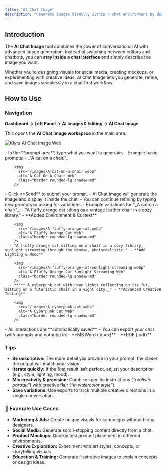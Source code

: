 ```yaml
---
title: "AI Chat Image"
description: "Generate images directly within a chat environment by describing what you need in natural language."
---
```


## Introduction

The **AI Chat Image** tool combines the power of conversational AI with advanced image generation. Instead of switching between editors and chatbots, you can **stay inside a chat interface** and simply describe the image you want.

Whether you’re designing visuals for social media, creating mockups, or experimenting with creative ideas, AI Chat Image lets you generate, refine, and save images seamlessly in a chat-first workflow.

## How to Use

### Navigation

**Dashboard → Left Panel → AI Images & Editing → AI Chat Image**

This opens the **AI Chat Image workspace** in the main area.

<img
  src="/images/ai-chat-image.webp"
  alt="Klyra AI Chat Image Web"
  class="border rounded-lg shadow-md"
/>

<Steps>
  <Step title="Describe your image">
    - In the **prompt area**, type what you want to generate.
    - Example basic prompts:
      - _“A cat on a chair.”_

        <img
          src="/images/A-cat-on-a-chair.webp"
          alt="A Cat On A Chair Web"
          class="border rounded-lg shadow-md"
        />
  </Step>
  <Step title="Generate your image">
    - Click **Send** to submit your prompt.
    - AI Chat Image will generate the image and display it inside the chat.
    - You can continue refining by typing new prompts or asking for variations.
    - Example variations for "_A cat on a chair"_:
      - "A fluffy orange cat sitting on a vintage leather chair in a cozy library." - **Added Environment & Context**

        <img
          src="/images/A-fluffy-orange-cat.webp"
          alt="A Fluffy Orange Cat Web"
          class="border rounded-lg shadow-md"
        />
      - "A fluffy orange cat sitting on a chair in a cozy library, sunlight streaming through the window, photorealistic." - **Add Lighting & Mood**

        <img
          src="/images/A-fluffy-orange-cat-sunlight-streaming.webp"
          alt="A Fluffy Orange Cat Sunlight Streaming Web"
          class="border rounded-lg shadow-md"
        />
      - **"**_A cyberpunk cat with neon lights reflecting on its fur, sitting on a futuristic chair in a night city._" - **Advanced Creative Testing**

        <img
          src="/images/A-cyberpunk-cat.webp"
          alt="A Cyberpunk Cat Web"
          class="border rounded-lg shadow-md"
        />
  </Step>
  <Step title="Save and export">
    - All interactions are **automatically saved**.
    - You can export your chat (with prompts and outputs) in:
      - **MS Word (.docx)**
      - **PDF (.pdf)**
  </Step>
</Steps>

### Tips

- **Be descriptive:** The more detail you provide in your prompt, the closer the output will match your vision.
- **Iterate quickly:** If the first result isn’t perfect, adjust your description (e.g., style, lighting, mood).
- **Mix creativity & precision:** Combine specific instructions (_“realistic portrait”_) with creative flair (_“in watercolor style”_).
- **Save variations:** Use exports to track multiple creative directions in a single conversation.

### 📌 Example Use Cases

- **Marketing & Ads:** Create unique visuals for campaigns without hiring designers.
- **Social Media:** Generate scroll-stopping content directly from a chat.
- **Product Mockups:** Quickly test product placement in different environments.
- **Creative Exploration:** Experiment with art styles, concepts, or storytelling visuals.
- **Education & Training:** Generate illustrative images to explain concepts or design ideas.